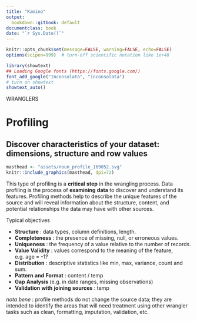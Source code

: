 ```yaml
---
title: "Kamino"
output:
  bookdown::gitbook: default
documentclass: book
date: "`r Sys.Date()`"
---
```


```r

knitr::opts_chunk$set(message=FALSE, warning=FALSE, echo=FALSE)
options(scipen=999)  # turn-off scientific notation like 1e+48

library(showtext)
## Loading Google fonts (https://fonts.google.com/)
font_add_google("Inconsolata", "inconsolata")
# turn on showtext
showtext_auto()

```

WRANGLERS  

# Profiling
## Discover characteristics of your dataset: dimensions, structure and row values

```r

masthead <- "assets/noun_profile_169052.svg"
knitr::include_graphics(masthead, dpi=72)

```


This type of profiling is a __critical__ __step__ in the wrangling process. Data profiling is the process of __examining__ __data__ to discover and understand its features. Profiling methods help to describe the unique features of the source and will reveal information about the structure, content, and potential relationships the data may have with other sources.

Typical objectives

* __Structure__ : data types, column definitions, length.
* __Completeness__ : the presence of missing, null, or erroneous values.
* __Uniqueness__ : the frequency of a value relative to the number of records.
* __Value__ __Validity__ : values correspond to the meaning of the feature, e.g. age = -1?
* __Distribution__ : descriptive statistics like min, max, variance, count and sum.
* __Pattern__ __and__ __Format__ : content / temp
* __Gap__ __Analysis__ (e.g. in date ranges, missing observations)
* __Validation__ __with__ __joining__ __sources__ : temp

_nota bene_ : profile methods do not change the source data; they are intended to identify the areas that will need treatment using other wrangler tasks such as clean, formatting, imputation, validation, etc.
